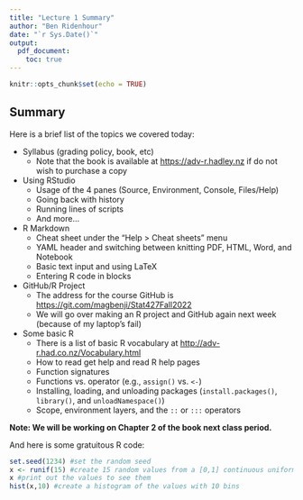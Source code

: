 ```yaml
---
title: "Lecture 1 Summary"
author: "Ben Ridenhour"
date: "`r Sys.Date()`"
output: 
  pdf_document:
    toc: true
---
```


```r
knitr::opts_chunk$set(echo = TRUE)
```


## Summary

Here is a brief list of the topics we covered today:

+ Syllabus (grading policy, book, etc)
  - Note that the book is available at <https://adv-r.hadley.nz> if do not wish to purchase a copy
+ Using RStudio
  - Usage of the 4 panes (Source, Environment, Console, Files/Help)
  - Going back with history
  - Running lines of scripts
  - And more...
+ R Markdown
  - Cheat sheet under the "Help > Cheat sheets" menu
  - YAML header and switching between knitting PDF, HTML, Word, and Notebook
  - Basic text input and using LaTeX
  - Entering R code in blocks
+ GitHub/R Project
  - The address for the course GitHub is <https://git.com/magbenji/Stat427Fall2022>
  - We will go over making an R project and GitHub again next week (because of my laptop's fail)
+ Some basic R
  - There is a list of basic R vocabulary at <http://adv-r.had.co.nz/Vocabulary.html>
  - How to read get help and read R help pages
  - Function signatures
  - Functions vs. operator (e.g., `assign()` vs. `<-`)
  - Installing, loading, and unloading packages (`install.packages()`, `library()`, and `unloadNamespace()`)
  - Scope, environment layers, and the `::` or `:::` operators
  
**Note: We will be working on Chapter 2 of the book next class period.**

And here is some gratuitous R code:

```r

set.seed(1234) #set the random seed
x <- runif(15) #create 15 random values from a [0,1] continuous uniform distribution
x #print out the values to see them
hist(x,10) #create a histogram of the values with 10 bins

```
  